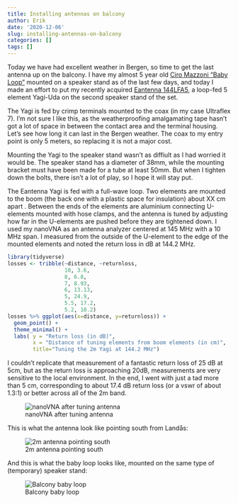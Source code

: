 ```yaml
---
title: Installing antennas on balcony
author: Erik
date: '2020-12-06'
slug: installing-antennas-on-balcony
categories: []
tags: []
---
```



Today we have had excellent weather in Bergen, so time to get the last antenna up on the balcony. 
I have my almost 5 year old [Ciro Mazzoni "Baby Loop"](http://www.ciromazzoni.com/loop-baby) 
mounted on a speaker stand as of the last few days, and today I made an effort to put my recently acquired [Eantenna 144LFA5](https://int.wimo.com/en/antennas/vhf-uhf-shf-antennas/stationary-directional-antennas-yagi-x-quad/eantenna-yagi/144lfa5), 
a loop-fed 5 element Yagi-Uda on the second speaker stand of the set. 

The Yagi is fed by crimp terminals mounted to the coax (in my case Ultraflex 7). I'm not sure I like this, as 
the weatherproofing amalgamating tape hasn't got a lot of space in between the contact area and the terminal 
housing. Let's see how long it can last in the Bergen weather. The coax to my entry point is only 5 meters, so
replacing it is not a major cost. 

Mounting the Yagi to the speaker stand wasn't as diffiult as I had worried it would be. The speaker stand has
a diameter of 38mm, while the mounting bracket must have been made for a tube at least 50mm. But when I tighten
down the bolts, there isn't a lot of play, so I hope it will stay put. 

The Eantenna Yagi is fed with a full-wave loop. Two elements are mounted to the boom (the back one with a plastic
space for insulation) about XX cm apart . Between the ends of the elements are aluminium connecting U-elements mounted with hose clamps,
and the antenna is tuned by adjusting how far in the U-elements are pushed before they are tightened down. I used my nanoVNA
as an antenna analyzer centered at 145 MHz with a 10 MHz span. I measured from the outside of the U-element to the edge of
the mounted elements and noted the return loss in dB at 144.2 MHz. 

```r
library(tidyverse)
losses <- tribble(~distance, ~returnloss,
                  10, 3.6,
                  8, 6.8,
                  7, 8.93,
                  6, 13.13,
                  5, 24.9,
                  5.5, 17.2,
                  5.2, 18.2)
losses %>% ggplot(aes(x=distance, y=returnloss)) +
  geom_point() +
  theme_minimal() + 
  labs( y = "Return loss (in dB)", 
        x = "Distance of tuning elements from boom elements (in cm)", 
        title="Tuning the 2m Yagi at 144.2 MHz")
```

I couldn't replicate that measurement of a fantastic return loss of 25 dB at 5cm, but as the return loss
is approaching 20dB, measurements are very sensitive to the local environment. In the end, I went with
just a tad more than 5 cm, corresponding to about 17.4 dB return loss (or a vswr of about 1.3:1) or better 
across all of the 2m band.

![nanoVNA after tuning antenna](/post/2020-12-06-installing-antennas-on-balcony/20201206_133139.jpg)

This is what the antenna look like pointing south from Landås: 

![2m antenna pointing south](/post/2020-12-06-installing-antennas-on-balcony/20201206_133616.jpg)

And this is what the baby loop looks like, mounted on the same type of (temporary) speaker stand: 

![Balcony baby loop](/post/2020-12-06-installing-antennas-on-balcony/20201206_133623.jpg)
